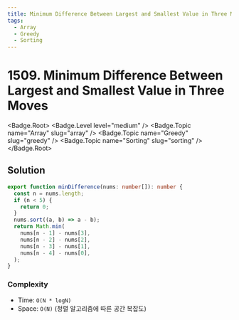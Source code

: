 ```yaml
---
title: Minimum Difference Between Largest and Smallest Value in Three Moves
tags:
  - Array
  - Greedy
  - Sorting
---
```


# 1509. Minimum Difference Between Largest and Smallest Value in Three Moves

<Badge.Root>
  <Badge.Level level="medium" />
  <Badge.Topic name="Array" slug="array" />
  <Badge.Topic name="Greedy" slug="greedy" />
  <Badge.Topic name="Sorting" slug="sorting" />
</Badge.Root>

## Solution

```typescript filename="solution.ts" copy
export function minDifference(nums: number[]): number {
  const n = nums.length;
  if (n < 5) {
    return 0;
  }
  nums.sort((a, b) => a - b);
  return Math.min(
    nums[n - 1] - nums[3],
    nums[n - 2] - nums[2],
    nums[n - 3] - nums[1],
    nums[n - 4] - nums[0],
  );
}
```

### Complexity

- Time: `O(N * logN)`
- Space: `O(N)` (정렬 알고리즘에 따른 공간 복잡도)

<ProblemLink
  codingSite="leetcode"
  href="https://leetcode.com/problems/minimum-difference-between-largest-and-smallest-value-in-three-moves"
  title="Minimum Difference Between Largest and Smallest Value in Three Moves"
/>
